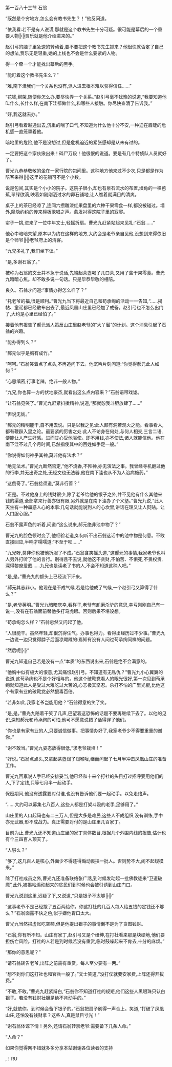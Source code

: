 

第一百八十三节 石翁

“既然是个穷地方,怎么会有教书先生？！”他反问道。

“依我看:若不是有人说谎,那就是这个教书先生十分可疑。很可能是幕后的一个重要人物╠╠贾乐就是他介绍进来的。”

赵引弓的脑子里急速的转动着,要不要把这个教书先生抓来？他很快就否定了自己的想法,贾乐无足轻重,她的上线也不会是什么要紧的人物。

得一个牵一个才能找出幕后的黑手。

“能盯着这个教书先生么？”

“难,南下洼我们一个关系也没有,派人进去根本难以获得信任……”

“花钱,绑架,随便你怎么办,要尽快弄一个关系。”赵引弓毫不犹豫的说道,“我要知道他叫什么,长什么样,在南下洼都做什么,和哪些人接触。你尽快查清了告诉我。”

“好,我这就去办。”

赵引弓看着赵通出去,沉重的喘了口气,不知道为什么他十分不安,一种迫在眉睫的危机感一直笼罩着他。

暗地里的危险,他不是没想过,但是危机迫近的紧张感却是从未有过的。

一定要把这个家伙揪出来！碎尸万段！他很恨的说道。要是有几个特侦队人员就好了。

曹光九恭恭敬敬的坐在一家行院的包间里。这种地方他来过不少次,只是都是作为陪客来得╠╠这里的花销可不是个小数。

说是包间,其实是个小小的院子。这院子很小,却也有泉石流水的布置,墙角的一棵芭蕉,翠绿欲滴,映着如刚刚洒过水的卵石铺地,让人瞧着就满目的清爽。

桌子上的茶已经凉了,连同六攒雕漆红果盘里的六种干果零食一样,都没被碰过。墙外,隐隐约约的传来檀板歌唱之声。愈发衬得这院子里的寂寥。

帘子一挑,进来了一位中年文士,轻摇折扇。曹光九赶紧站起来见礼:“石翁……”

他心中暗暗失望,原本以为约在这样的地方,大约会是老爷亲自见他,没想到来得依旧是个师爷╠╠老爷府上的清客。

“九兄多礼了,我们坐下谈。”

“是,多谢石翁了。”

被称为石翁的文士并不急于说话,先端起茶盏喝了几口茶,又用了些干果零食。曹光九暗暗心焦。却不敢多说一句话。只是毕恭毕敬的相陪。

良久。石翁才问道:“事情办得怎么样了？”

“托老爷的福,很是顺利。”曹光九当下将最近自己和苟承绚的活动一一告知,“……揭帖、童谣都已经散布出去了,最近凤凰山庄里已经加了戒备。赵引弓也不怎么出门了,大约是心里已经怕了。”

接着他有报告了郝元派人策反山庄里赵老爷的“大丫鬟”的计划。这个消息引起了石翁的兴趣。

“能办得到么？”

“郝元似乎是胸有成竹。”

“呵呵。”石翁笑着点了点头,不再追问下去。他沉吟片刻问道:“你觉得郝元此人如何？”

“心思缜密,行事老辣。绝非一般人物。”

“九兄,你也算一方的伏地豪杰,就看出这么点内容来？”石翁语带戏谑。

“让石翁见笑了。”曹光九赶紧抖擞精神,说道,“那就恕我斗胆放肆了……”

“但说无妨。”

“郝元的精明能干,自不用去说。只是以我之见:此人颇有洞若观火之能。看事看人,都有鞭辟入里之论。最要紧的厉害之处:此人不论身在何处,与何人相交,三言二语,便能让人产生好感。进而甘心受他驱使。即不用钱,亦不使法,诸人就能信他。他在南下洼不过几个月时间,已然指使其中的百姓如手足一般。”

“你说得如何神乎其神,莫非他有法术？”

“绝无法术。”曹光九断然否定,“他不烧香,不拜神,亦无演法之事。我曾经寻机翻过他的行李,并无出奇之处,无经文也无法器,他在南下洼也从不为人治病施药。”

“这倒奇了。”石翁捻须道,“莫非行善？”

“正是。不过他身上的钱财很少,除了老爷给他的银子之外,并不见他有什么其他来钱的渠道,全部拿来行善亦很有限,另外就是在南下洼办了个义塾。”曹光九说,“此人天生有一种蛊惑人心的本事:几句话就能说到人的心坎里,讲话在理又让人熨贴。让人口服心服。”

石翁不露声色的听着,问道:“这么说来,郝元绝非池中物了？”

曹光九的脸色顿时变了,他经验老道,如何听不出石翁这话中的池中物是何意。不敢直接回应,半响才嚅嚅道:“不至于呗……”

“九兄呀,莫非你也被他折服了不成。”石翁含笑摇头道,“这郝元的事情,我家老爷也叫人另外打听了他的言行。别得且不去说,就他这不贪财,不怕苦、不惧死,不畏权贵,深得黎庶爱戴……九兄也是读老了书的人,不会不知道这种人吧。”

“是,是。”曹光九的额头上已经流下汗来。

“郝元其志非小。他现在是不成气候,若是给他成了气候,一个赵引弓又算得了什么？”

“是,老爷英明。”曹光九暗暗庆幸,看样子,老爷有卸磨杀驴的意思,幸亏刚刚自己有一说一,没有在石翁面前替他多打马虎眼。否则后果不堪设想。

“苟承绚怎么样？”石翁忽然又问起了他。

“人很能干。虽然年轻,却很沉得住气。办事也得力。看得出经历过不少事。”曹光九一边说一边只觉得脖子后面凉飕飕的:焉知有没有人问过苟承绚同样的问题。

“然后呢╠╠”

曹光九知道自己若是没有一点“本质”的东西说出来,石翁是绝不会满意的。

“他胸中似有极大的恨意,尤其痛恨赵引弓。不知道有无私仇？”曹光九小心翼翼的说道,这苟承绚也不是个好相与的。他这个破靴党看人的眼光很好,第一次见到苟承绚就知道此人是受过大难吃过大苦的,心志极其坚忍。杀打不怕的广里光棍,比他这个有家有业的破靴党必然狠毒百倍。

“若非如此,我家老爷岂能用他？”石翁得意的笑了笑。

“是,是。”曹光九陪着干笑了几声,巴望着这恐怖的话题不要再继续下去了。以他的见识,深知郝元和苟承绚的可怕,他可不愿意说错了话得罪了他们。

“你也是有家有业的人,只要诚信做事。把事情办好了,我家老爷少不得要重重的谢你。”

“谢不敢当。”曹光九姿态放得很低,“求老爷栽培！”

“好说。”石翁点点头,又拿起茶盏润了润喉咙,继而问起了七月半冲击凤凰山庄的准备工作。

曹光九回禀说人手已经安排妥当,他已经和十来个打社的头目打过招呼要用他们的人,下了定钱,只等七月半一起动手。

保密期间,他没有透露要对付谁,也没有告诉他们要一起动手。以免走络声。

“……大约可以募集七八百人,这些人都是打架斗殴的老手,足够用了。”

山庄里的人口起码也有二三万人,但是大多是难民,这些人不成组织,没有训练,手中亦无武器,形不成战力。真正需要对付的是山庄里几百家丁。

目前为止,曹光九还不知道山庄里的家丁具体数目,根据几个外围内线的报告,估计也有个三四百人顶天了。

“人够么？”

“够了,这几百人是核心,外面少不得还得煽动裹挟一批人。否则势不大,闹不起规模来。”

除了打社成员之外,曹光九还准备联络张广湉,到时候发动起一批佛教徒来“卫道破魔”,此外,被揭帖煽动起来的贫民们到时候也会被引诱到山庄门口。

曹光九说到这里,迟疑了下,又说道,“只是银子不太够╠╠”

“这事老爷不是已经拨了五百两给你。你这打社的几百人每人给五钱的定钱还不够么？”石翁面露不快之色,似乎嫌他胃口太大。

曹光九当然报虚账吃空额,但是他提出银子的事情倒不是为了贪图钱财。

“石翁,你有所不知。山庄有家丁,赵引弓又是个缙绅,在打社看来那是块硬地,他们要担伤亡风险。打社的人若是到时候若没有重赏,临时鼓噪起来不肯去,十分的麻烦。”

“那你的意思呢？”

“请石翁转告老爷,出阵之前需有重赏。每人至少要有一两。”

“想不到你们这打社也和官兵一般了。”文士笑道,“没打仗就要安家费,上阵还得开拔费。”

“不敢,不敢。”曹光九赶紧辩白,“石翁你不知道打社的规矩,他们这些人黑眼珠只认白银子。若没有钱财壮胆是绝不肯动手的。”

“好,就依你。到时候会备下银子的。”石翁把扇子刷得一声合上。笑道,“打破了凤凰山庄,还怕没有钱财拿？这些人,真是鼠目寸光！”

“谢石翁体谅下情！另外,还请石翁转禀老爷:需要备下几条人命。”

“人命？”

如果你觉得网不错就多多分享本站谢谢各位读者的支持

,！RU

